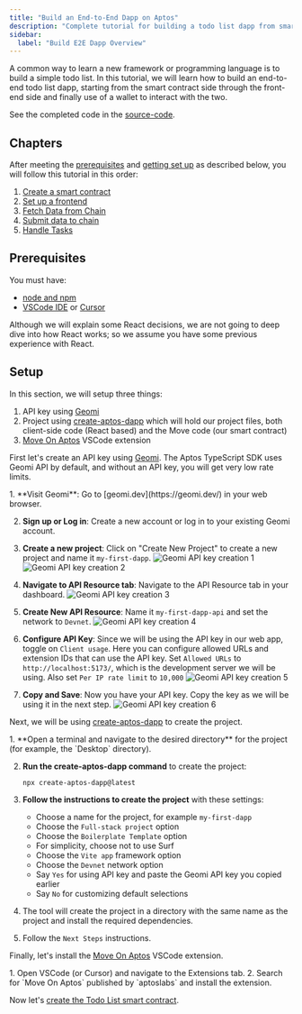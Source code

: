 ```yaml
---
title: "Build an End-to-End Dapp on Aptos"
description: "Complete tutorial for building a todo list dapp from smart contract to frontend with wallet integration on Aptos."
sidebar:
  label: "Build E2E Dapp Overview"
---
```



A common way to learn a new framework or programming language is to build a simple todo list. In this tutorial, we will learn how to build an end-to-end todo list dapp, starting from the smart contract side through the front-end side and finally use of a wallet to interact with the two.

See the completed code in the [source-code](https://github.com/aptos-labs/developer-docs/tree/main/apps/nextra/pages/en/build/guides/build-e2e-dapp).

## Chapters

After meeting the [prerequisites](#prerequisites) and [getting set up](#setup) as described below, you will follow this tutorial in this order:

1. [Create a smart contract](/build/guides/build-e2e-dapp/1-create-smart-contract)
2. [Set up a frontend](/build/guides/build-e2e-dapp/2-set-up-the-frontend)
3. [Fetch Data from Chain](/build/guides/build-e2e-dapp/3-fetch-data-from-chain)
4. [Submit data to chain](/build/guides/build-e2e-dapp/4-submit-data-to-chain)
5. [Handle Tasks](/build/guides/build-e2e-dapp/5-handle-tasks)

## Prerequisites

You must have:

- [node and npm](https://nodejs.org/en/)
- [VSCode IDE](https://code.visualstudio.com/) or [Cursor](https://www.cursor.com/)

Although we will explain some React decisions, we are not going to deep dive into how React works; so we assume you have some previous experience with React.

## Setup

In this section, we will setup three things:

1. API key using [Geomi](https://geomi.dev/)
2. Project using [create-aptos-dapp](/build/create-aptos-dapp) which will hold our project files, both client-side code (React based) and the Move code (our smart contract)
3. [Move On Aptos](/build/smart-contracts/move-vscode-extension) VSCode extension

First let's create an API key using [Geomi](https://geomi.dev/). The Aptos TypeScript SDK uses Geomi API by default, and without an API key, you will get very low rate limits.

<Steps>
  1. **Visit Geomi**: Go to [geomi.dev](https://geomi.dev/) in your web browser.

  2. **Sign up or Log in**: Create a new account or log in to your existing Geomi account.

  3. **Create a new project**: Click on "Create New Project" to create a new project and name it `my-first-dapp`.
     ![Geomi API key creation 1](~/images/screenshots/geomi-api-1.png)
     ![Geomi API key creation 2](~/images/screenshots/geomi-api-2.png)

  4. **Navigate to API Resource tab**: Navigate to the API Resource tab in your dashboard.
     ![Geomi API key creation 3](~/images/screenshots/geomi-api-3.png)

  5. **Create New API Resource**: Name it `my-first-dapp-api` and set the network to `Devnet`.
     ![Geomi API key creation 4](~/images/screenshots/geomi-api-4.png)

  6. **Configure API Key**: Since we will be using the API key in our web app, toggle on `Client usage`. Here you can configure allowed URLs and extension IDs that can use the API key. Set `Allowed URLs` to `http://localhost:5173/`, which is the development server we will be using. Also set `Per IP rate limit` to `10,000`
     ![Geomi API key creation 5](~/images/screenshots/geomi-api-5.png)

  7. **Copy and Save**: Now you have your API key. Copy the key as we will be using it in the next step.
     ![Geomi API key creation 6](~/images/screenshots/geomi-api-6.png)
</Steps>

Next, we will be using [create-aptos-dapp](/build/create-aptos-dapp) to create the project.

<Steps>
  1. **Open a terminal and navigate to the desired directory** for the project (for example, the `Desktop` directory).

  2. **Run the create-aptos-dapp command** to create the project:
     ```shellscript filename="Terminal"
     npx create-aptos-dapp@latest
     ```

  3. **Follow the instructions to create the project** with these settings:
     - Choose a name for the project, for example `my-first-dapp`
     - Choose the `Full-stack project` option
     - Choose the `Boilerplate Template` option
     - For simplicity, choose not to use Surf
     - Choose the `Vite app` framework option
     - Choose the `Devnet` network option
     - Say `Yes` for using API key and paste the Geomi API key you copied earlier
     - Say `No` for customizing default selections

  4. The tool will create the project in a directory with the same name as the project and install the required dependencies.

  5. Follow the `Next Steps` instructions.
</Steps>

Finally, let's install the [Move On Aptos](/build/smart-contracts/move-vscode-extension) VSCode extension.

<Steps>
  1. Open VSCode (or Cursor) and navigate to the Extensions tab.
  2. Search for `Move On Aptos` published by `aptoslabs` and install the extension.
</Steps>

Now let's [create the Todo List smart contract](/build/guides/build-e2e-dapp/1-create-smart-contract).
